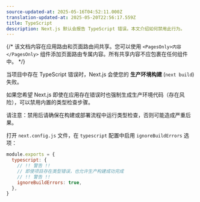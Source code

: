 ```yaml
---
source-updated-at: 2025-05-16T04:52:11.000Z
translation-updated-at: 2025-05-20T22:56:17.559Z
title: TypeScript
description: Next.js 默认会报告 TypeScript 错误。本文介绍如何禁用此行为。
---
```


{/* 该文档内容在应用路由和页面路由间共享。您可以使用 `<PagesOnly>内容</PagesOnly>` 组件添加页面路由专属内容。所有共享内容不应包裹在任何组件中。 */}

当项目中存在 TypeScript 错误时，Next.js 会使您的 **生产环境构建** (`next build`) 失败。

如果您希望 Next.js 即使在应用存在错误时也强制生成生产环境代码（存在风险），可以禁用内置的类型检查步骤。

请注意：禁用后请确保在构建或部署流程中运行类型检查，否则可能造成严重后果。

打开 `next.config.js` 文件，在 `typescript` 配置中启用 `ignoreBuildErrors` 选项：

```js filename="next.config.js"
module.exports = {
  typescript: {
    // !! 警告 !!
    // 即使项目存在类型错误，也允许生产构建成功完成
    // !! 警告 !!
    ignoreBuildErrors: true,
  },
}
```